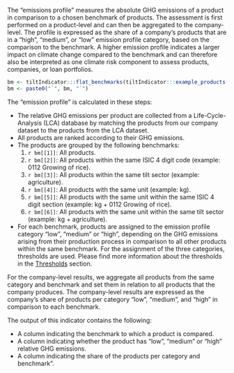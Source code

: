 The "emissions profile" measures the absolute GHG emissions of a product in
comparison to a chosen benchmark of products. The assessment is first performed
on a product-level and can then be aggregated to the company-level. The profile
is expressed as the share of a company's products that are in a "high",
"medium", or "low" emission profile category, based on the comparison to the
benchmark. A higher emission profile indicates a larger impact on climate change
compared to the benchmark and can therefore also be interpreted as one climate
risk component to assess products, companies, or loan portfolios.

```r
bm <- tiltIndicator:::flat_benchmarks(tiltIndicator:::example_products())
bm <- paste0("`", bm, "`")
```

The "emission profile" is calculated in these steps: 

* The relative GHG emissions per product are collected from a
Life-Cycle-Analysis (LCA) database by matching the products from our company
dataset to the products from the LCA dataset.
* All products are ranked according to their GHG emissions. 
* The products are grouped by the following benchmarks:
  1. `r bm[[1]]`: All products.
  1. `r bm[[2]]`: All products within the same ISIC 4 digit code (example: 0112 Growing of rice).
  1. `r bm[[3]]`: All products within the same tilt sector (example: agriculture).
  1. `r bm[[4]]`: All products with the same unit (example: kg).
  1. `r bm[[5]]`: All products with the same unit within the same ISIC 4 digit section (example: kg + 0112 Growing of rice).
  1. `r bm[[6]]`: All products with the same unit within the same tilt sector (example: kg + agriculture).
* For each benchmark, products are assigned to the emission profile category
"low", "medium" or "high", depending on the GHG emissions arising from their
production process in comparison to all other products within the same
benchmark. For the assignment of the three categories, thresholds are used.
Please find more information about the thresholds in the
[Thresholds](https://2degreesinvesting.github.io/tiltIndicator/articles/tiltIndicator.html#thresholds)
section.

For the company-level results, we aggregate all products from the same category
and benchmark and set them in relation to all products that the company
produces. The company-level results are expressed as the company's share of
products per category "low", "medium", and "high" in comparison to each
benchmark.

The output of this indicator contains the following:

* A column indicating the benchmark to which a product is compared.
* A column indicating whether the product has "low", "medium" or "high" relative
GHG emissions.
* A column indicating the share of the products per category and benchmark".

